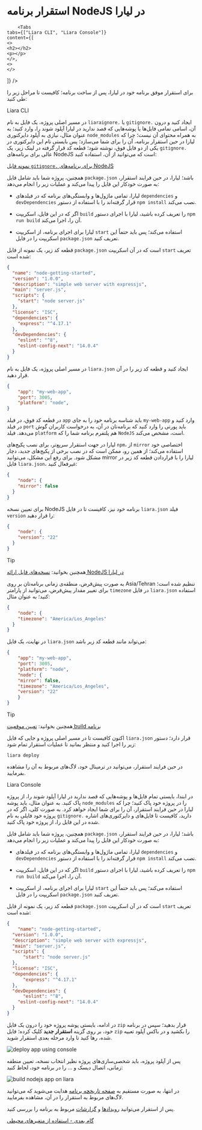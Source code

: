 

<Layout>

# استقرار برنامه NodeJS در لیارا

        <Tabs 
    tabs={["Liara CLI", "Liara Console"]} 
    content={[
    <>
    <h2></h2>
    <p></p>
    </>,
    <>
    </>
]} 
/>





برای استقرار موفق برنامه خود در لیارا، پس از ساخت برنامه؛ کافیست تا مراحل زیر را طی کنید:

Liara CLI

در مسیر اصلی پروژه، یک فایل به نام `liaraignore.` یا `gitignore.` ایجاد کنید و درون آن، اسامی تمامی فایل‌ها یا پوشه‌هایی که قصد ندارید در لیارا آپلود شوند را، وارد کنید؛ به عنوان مثال، نیازی به آپلود دایرکتوری `node_modules` به همراه محتوای آن نیست؛ چرا که لیارا در حین استقرار برنامه، آن را برای شما می‌سازد؛ پس بایستی نام این دایرکتوری در یکی از دو فایل فوق، نوشته شود؛ قطعه کد قرار گرفته در لینک زیر، یک `gitignore.` عالی برای برنامه‌های NodeJS است که می‌توانید از آن، استفاده کنید:

[نمونه فایل `gitignore.` برای برنامه‌های NodeJS](https://github.com/liara-cloud/gitignore-templates/blob/master/nodejs/.gitignore)

همچنین، پروژه شما باید شامل فایل `package.json` باشد؛ لیارا، در حین فرایند استقرار، به صورت خودکار این فایل را پیدا می‌کند و عملیات زیر را انجام می‌دهد:

- لیارا، تمامی ماژول‌ها و وابستگی‌های برنامه که در فیلدهای `dependencies` و `devDependencies` قرار گرفته‌اند را با استفاده از دستور `npm install` نصب می‌کند.

- اگر که در این فایل، اسکریپت `build` را تعریف کرده باشید، لیارا با اجرای دستور `npm run build` آن را، اجرا می‌کند.

- لیارا برای اجرای برنامه، از اسکریپت `start` استفاده می‌کند؛ پس باید حتماً این اسکریپت را در فایل `package.json` تعریف کنید. 

قطعه کد زیر، یک نمونه از فایل `package.json` است که در آن اسکریپت `start` تعریف شده است:

```json
{
  "name": "node-getting-started",
  "version": "1.0.0",
  "description": "simple web server with expressjs",
  "main": "server.js",
  "scripts": {
    "start": "node server.js"
  },
  "license": "ISC",
  "dependencies": {
    "express": "^4.17.1"
  },
  "devDependencies": {
    "eslint": "^8",
    "eslint-config-next": "14.0.4"
  }
}
```
در مسیر اصلی پروژه، یک فایل به نام `liara.json` ایجاد کنید و قطعه کد زیر را در آن قرار دهید.

```json
{
    "app": "my-web-app", 
    "port": 3005,
    "platform": "node",
}
```

در قطعه کد فوق، در فیلد `app` باید شناسه برنامه خود را به جای `my-web-app` وارد کنید و در فیلد `port` باید پورتی را وارد کنید که برنامه‌تان در آن، به درخواست کاربران گوش می‌دهد. فیلد `platform` هم پلتفرم برنامه شما را که `NodeJS` است، مشخص می‌کند.

لیارا در جهت استقرار سریع‌تر،  برای نصب پکیج‌های `npm`، از `mirror` اختصاصی خود استفاده می‌کند؛ از همین رو، ممکن است که در نصب برخی از پکیج‌های جدید، دچار مشکل شود. برای رفع این مشکل، می‌توانید mirror لیارا را با قراردادن قطعه کد زیر در فایل `liara.json`، غیرفعال کنید:

```json
{
    "node": {
    "mirror": false
  }
}
```

برای تعیین نسخه NodeJS برنامه خود نیز، کافیست تا در فایل `liara.json` فیلد `version` را قرار دهید:

```json
{
    "node": {
    "version": "22"
  }
}
```

> [!TIP]
> همچنین بخوانید: [نسخه‌های قابل ارائه NodeJS در لیارا](./choose-version.md)

به صورت پیش‌فرض، منطقه‌ی زمانی برنامه‌تان بر روی Asia/Tehran تنظیم شده است؛ برای تغییر مقدار پیش‌فرض، می‌توانید از پارامتر `timezone` در فایل `liara.json` استفاده کنید؛ به عنوان مثال:

```json
{
    "node": {
    "timezone": "America/Los_Angeles"
  }
}
```
در نهایت، یک فایل `liara.json` می‌تواند مانند قطعه کد زیر باشد:

```json
{
    "app": "my-web-app", 
    "port": 3005,
    "platform": "node",
    "node": {
    "mirror": false,
    "timezone": "America/Los_Angeles",
    "version": "22"
    }
}
```

> [!TIP]
> همچنین بخوانید: [تعیین موقعیت build برنامه](../../../details/build-location.md)

اکنون کافیست تا در مسیر اصلی پروژه و جایی که فایل `liara.json` قرار دارد؛ دستور زیر را اجرا کنید و منتظر بمانید تا عملیات استقرار تمام شود:

```
liara deploy
```

در حین فرایند استقرار، می‌توانید در ترمینال خود، لاگ‌های مربوط به آن را مشاهده بفرمایید.

Liara Console

در ابتدا، بایستی تمام فایل‌ها و پوشه‌هایی که قصد ندارید در لیارا آپلود شوند را، از پروژه پاک کنید. به عنوان مثال، باید پوشه `node_modules` را در پروژه خود پاک کنید؛ چرا که لیارا در حین فرایند استقرار، آن را برای شما ایجاد خواهد کرد. به صورت کلی، اگر که در پروژه خود فایلی به نام `gitignore.` دارید، کافیست تا فایل‌های و دایرکتوری‌های اشاره شده در این فایل را، از پروژه خود پاک کنید.

همچنین، پروژه شما باید شامل فایل `package.json` باشد؛ لیارا، در حین فرایند استقرار، به صورت خودکار این فایل را پیدا می‌کند و عملیات زیر را انجام می‌دهد:

- لیارا، تمامی ماژول‌ها و وابستگی‌های برنامه که در فیلدهای `dependencies` و `devDependencies` قرار گرفته‌اند را با استفاده از دستور `npm install` نصب می‌کند.

- اگر که در این فایل، اسکریپت `build` را تعریف کرده باشید، لیارا با اجرای دستور `npm run build` آن را، اجرا می‌کند.

- لیارا برای اجرای برنامه، از اسکریپت `start` استفاده می‌کند؛ پس باید حتماً این اسکریپت را در فایل `package.json` تعریف کنید. 

قطعه کد زیر، یک نمونه از فایل `package.json` است که در آن اسکریپت `start` تعریف شده است:

```json
{
    "name": "node-getting-started",
  "version": "1.0.0",
  "description": "simple web server with expressjs",
  "main": "server.js",
  "scripts": {
      "start": "node server.js"
  },
  "license": "ISC",
  "dependencies": {
      "express": "^4.17.1"
  },
  "devDependencies": {
      "eslint": "^8",
    "eslint-config-next": "14.0.4"
  }
}
```

در ادامه، بایستی پوشه پروژه خود را درون یک فایل `zip` قرار بدهید؛ سپس در برنامه خود، بر روی گزینه **استقرار جدید** کلیک کرده؛ فایل `zip` را بکشید و در باکس آپلود تعبیه شده، رها کنید تا وارد مرحله بعدی استقرار شوید.

![deploy app using console](https://files.liara.ir/liara/docs/deploy-app-using-console.gif)

پس از آپلود پروژه، باید شخصی‌سازی‌های پروژه نظیر انتخاب نسخه، تعیین منطقه زمانی، اتصال دیسک و ... را در برنامه خود، لحاظ کنید:

![build nodejs app on liara](https://files.liara.ir/liara/docs/build-nodejs-app-on-liara.gif)

در انتها، به صورت مستقیم به [صفحه تاریخچه برنامه](../../../details/private-registery.md) هدایت می‌شوید که می‌توانید لاگ‌های مربوط به استقرار را در آن، مشاهده بفرمایید. 

پس از استقرار می‌توانید [رویدادها](../../../details/events.md) و [گزارشات](../../../details/observations/about.md) مربوط به برنامه را بررسی کنید.

[گام بعدی - استفاده از متغیرهای محیطی](./set-envs.md)


</Layout>